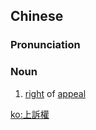 {{also|上诉权}}
==Chinese==
{{zh-forms|s=上诉权|type=21}}

===Pronunciation===
{{zh-pron
|m=shàngsùquán
|c=soeng6 sou3 kyun4
|cat=n
}}

===Noun===
{{zh-noun}}

# {{lb|zh|law}} [[right]] of [[appeal]]

[[ko:上訴權]]